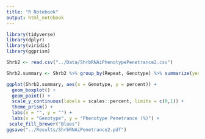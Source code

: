 ```yaml
---
title: "R Notebook"
output: html_notebook
---
```


```r
library(tidyverse)
library(dplyr)
library(viridis)
library(ggprism)
```

```r
Shrb2 <- read.csv("../Data/ShrbRNAiPhenotypePenetrance2.csv")
```

```r
Shrb2.summary <- Shrb2 %>% group_by(Repeat, Genotype) %>% summarize(yes = sum(Phenotype == "Yes"), n = n(), percent = yes/n)
```

```r
ggplot(Shrb2.summary, aes(x = Genotype, y = percent)) +
  geom_boxplot() +
  geom_point() +
  scale_y_continuous(labels = scales::percent, limits = c(0,1)) +
  theme_prism() +
  labs(x = "", y = "") +
  labs(x = "Genotype", y = "Phenotype Penetrance (%)") +
 scale_fill_brewer("Blues") 
ggsave("../Results/ShrbRNAiPenetrance2.pdf")
```

